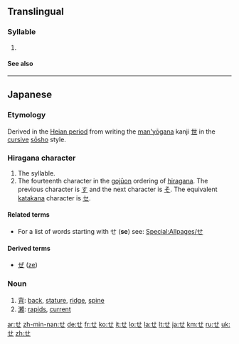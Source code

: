 {{wikipedia|Se (kana)}}
{{also|ㄝ}}
==Translingual==

===Syllable===
{{mul-syllable|sc=Hira|sort=せ}}

# {{mul-hiradef|さ|え}}

====See also====
{{mul-script}}

----

==Japanese==
{{stroke order|strokes=3}}

===Etymology===
Derived in the [[w:Heian period|Heian period]] from writing the [[man'yōgana]] kanji [[世]] in the [[cursive]] [[sōsho]] style.

===Hiragana character===
{{ja-kana|rom=se}}

# The {{IPAchar|/se/}} syllable.
# The fourteenth character in the [[gojūon]] ordering of [[hiragana]]. The previous character is [[す]] and the next character is [[そ]]. The equivalent [[katakana]] character is [[セ]].

====Related terms====
* For a list of words starting with せ ('''se''') see: [[Special:Allpages/せ]]

====Derived terms====
* [[ぜ]] ([[ze]])

===Noun===
{{ja-noun|h|rom=se}}

# [[背]]: [[back]], [[stature]], [[ridge]], [[spine]]
# [[瀬]]: [[rapids]], [[current]]

[[ar:せ]]
[[zh-min-nan:せ]]
[[de:せ]]
[[fr:せ]]
[[ko:せ]]
[[it:せ]]
[[lo:せ]]
[[la:せ]]
[[lt:せ]]
[[ja:せ]]
[[km:せ]]
[[ru:せ]]
[[uk:せ]]
[[zh:せ]]
